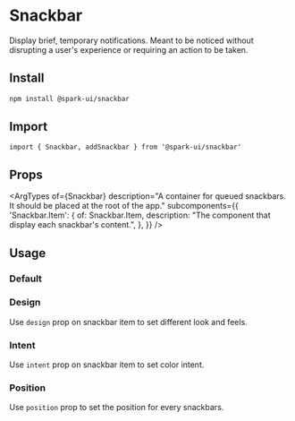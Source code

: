 


<Meta of={stories} />

# Snackbar

Display brief, temporary notifications. Meant to be noticed without disrupting a user's experience or requiring an action to be taken.

## Install

```sh
npm install @spark-ui/snackbar
```

## Import

```tsx
import { Snackbar, addSnackbar } from '@spark-ui/snackbar'
```

## Props

<ArgTypes
  of={Snackbar}
  description="A container for queued snackbars. It should be placed at the root of the app."
  subcomponents={{
    'Snackbar.Item': {
      of: Snackbar.Item,
      description: "The component that display each snackbar's content.",
    },
  }}
/>

## Usage

### Default

<Canvas of={stories.Default} />

### Design

Use `design` prop on snackbar item to set different look and feels.

<Canvas of={stories.Design} />

### Intent

Use `intent` prop on snackbar item to set color intent.

<Canvas of={stories.Intent} />

### Position

Use `position` prop to set the position for every snackbars.

<Canvas of={stories.Position} />
